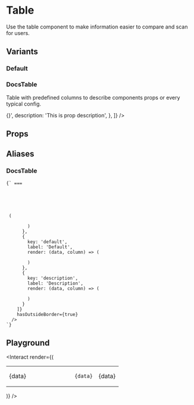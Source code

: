 
# Table

Use the table component to make information easier to compare and scan for users.

## Variants

### Default

<Preview>
  <Table
    columns={[
      { key: 'first', label: 'First' },
      { key: 'second', label: 'Second' }
    ]}
    data={[
      {
        first: 'First item in first column',
        second: 'Second item in first column'
      },
      {
        first: 'First item in second column',
        second: 'Second item in second column'
      }
    ]}
  />
</Preview>

### DocsTable

Table with predefined columns to describe components props or every typical config.

<Preview>
  <DocsTable
    data={[
      {
        prop: 'prop1',
        type: 'string',
        default: 'default',
        description: 'This is prop description',
      },
      {
        prop: 'prop2',
        type: 'func',
        default: '(attr) => {}',
        description: 'This is prop description',
      },
    ]}
  />
</Preview>

## Props

<ComponentDocs title="<Table />" component={Table} />

## Aliases

### DocsTable

<Code inline={false} language="jsx">{`<DocsTable /> === 
  <Table 
    columns={[
      {
        key: 'prop',
        label: 'Prop'
      },
      {
        key: 'type',
        label: 'Type',
        render: (data, column) => (
          <td key={column.key}>
            <MdxWrapper>{data}</MdxWrapper>
          </td>
        )
      },
      {
        key: 'default',
        label: 'Default',
        render: (data, column) => (
          <td key={column.key}>
            <Code language="js" inline={false}>
              {data}
            </Code>
          </td>
        )
      },
      {
        key: 'description',
        label: 'Description',
        render: (data, column) => (
          <td key={column.key}>
            <MdxWrapper>{data}</MdxWrapper>
          </td>
        )
      }
    ]}
    hasOutsideBorder={true}
  />
`}</Code>

## Playground

<Interact render={(
  <Table
    columns={[
      { key: 'first', label: 'First' },
      { key: 'second', label: 'Second' }
    ]}
    data={[
      {
        first: 'First item in first column',
        second: 'Second item in first column'
      },
      {
        first: 'First item in second column',
        second: 'Second item in second column'
      }
    ]}
  />
)} />